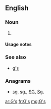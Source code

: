 {{also|GS|Gs|g's|.gs}}
==English==

===Noun===
{{head|en|noun plural form}}

# {{plural of|G|lang=en}}

====Usage notes====
{{U:en:plurals of letters}}

===See also===
* [[g's]]

===Anagrams===
* [[sg#English|sg]], [[sg.#English|sg.]], [[SG#English|SG]], [[Sg.#English|Sg.]]

[[ar:G's]]
[[fr:G's]]
[[mg:G's]]